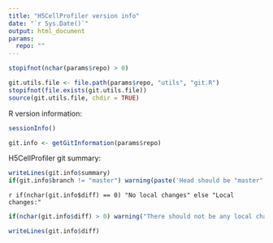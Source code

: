 ```yaml
---
title: "H5CellProfiler version info"
date: "`r Sys.Date()`"
output: html_document
params:
  repo: ""
---
```


```r
stopifnot(nchar(params$repo) > 0)
```

```r
git.utils.file <- file.path(params$repo, "utils", "git.R")
stopifnot(file.exists(git.utils.file))
source(git.utils.file, chdir = TRUE)
```

R version information:
```r
sessionInfo()
```

```r
git.info <- getGitInformation(params$repo)
```

H5CellProfiler git summary:
```r
writeLines(git.info$summary)
if(git.info$branch != "master") warning(paste('Head should be "master" but it is "', git.info$branch, '" ask the nerds what this means!', sep = ""))
```

`r if(nchar(git.info$diff) == 0) "No local changes" else "Local changes:"`
```r
if(nchar(git.info$diff) > 0) warning("There should not be any local changes, ask the nerds what this means!")
```
```r
writeLines(git.info$diff)
```